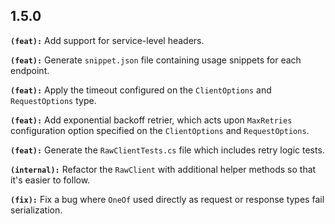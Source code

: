 ## 1.5.0
**`(feat):`** Add support for service-level headers.

**`(feat):`** Generate `snippet.json` file containing usage snippets for each endpoint.

**`(feat):`** Apply the timeout configured on the `ClientOptions` and `RequestOptions` type.

**`(feat):`** Add exponential backoff retrier, which acts upon `MaxRetries` configuration option specified on the `ClientOptions` and `RequestOptions`.

**`(feat):`** Generate the `RawClientTests.cs` file which includes retry logic tests.

**`(internal):`** Refactor the `RawClient` with additional helper methods so that it's easier to follow.

**`(fix):`** Fix a bug where `OneOf` used directly as request or response types fail serialization.

